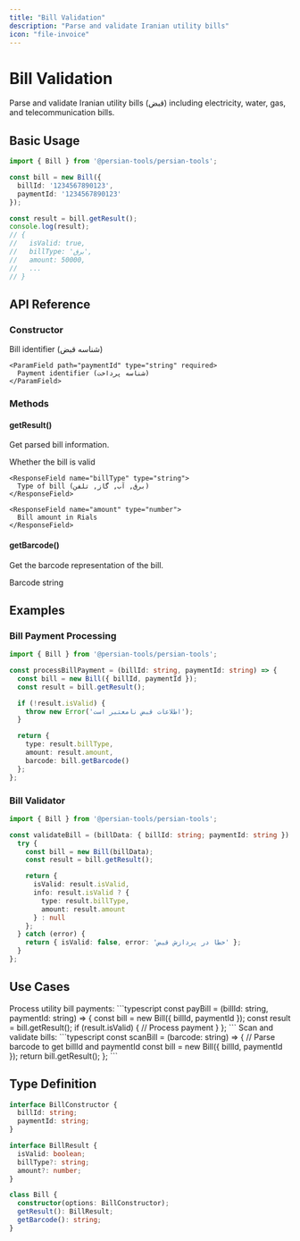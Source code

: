 ```yaml
---
title: "Bill Validation"
description: "Parse and validate Iranian utility bills"
icon: "file-invoice"
---
```


# Bill Validation

Parse and validate Iranian utility bills (قبض) including electricity, water, gas, and telecommunication bills.

## Basic Usage

```typescript
import { Bill } from '@persian-tools/persian-tools';

const bill = new Bill({
  billId: '1234567890123',
  paymentId: '1234567890123'
});

const result = bill.getResult();
console.log(result);
// {
//   isValid: true,
//   billType: 'برق',
//   amount: 50000,
//   ...
// }
```

## API Reference

### Constructor

<ParamField path="options" type="object" required>
  <Expandable title="properties">
    <ParamField path="billId" type="string" required>
      Bill identifier (شناسه قبض)
    </ParamField>

    <ParamField path="paymentId" type="string" required>
      Payment identifier (شناسه پرداخت)
    </ParamField>
  </Expandable>
</ParamField>

### Methods

#### getResult()

Get parsed bill information.

<ResponseField name="result" type="object">
  <Expandable title="properties">
    <ResponseField name="isValid" type="boolean">
      Whether the bill is valid
    </ResponseField>

    <ResponseField name="billType" type="string">
      Type of bill (برق, آب, گاز, تلفن)
    </ResponseField>

    <ResponseField name="amount" type="number">
      Bill amount in Rials
    </ResponseField>
  </Expandable>
</ResponseField>

#### getBarcode()

Get the barcode representation of the bill.

<ResponseField name="result" type="string">
  Barcode string
</ResponseField>

## Examples

### Bill Payment Processing

```typescript
import { Bill } from '@persian-tools/persian-tools';

const processBillPayment = (billId: string, paymentId: string) => {
  const bill = new Bill({ billId, paymentId });
  const result = bill.getResult();

  if (!result.isValid) {
    throw new Error('اطلاعات قبض نامعتبر است');
  }

  return {
    type: result.billType,
    amount: result.amount,
    barcode: bill.getBarcode()
  };
};
```

### Bill Validator

```typescript
import { Bill } from '@persian-tools/persian-tools';

const validateBill = (billData: { billId: string; paymentId: string }) => {
  try {
    const bill = new Bill(billData);
    const result = bill.getResult();

    return {
      isValid: result.isValid,
      info: result.isValid ? {
        type: result.billType,
        amount: result.amount
      } : null
    };
  } catch (error) {
    return { isValid: false, error: 'خطا در پردازش قبض' };
  }
};
```

## Use Cases

<AccordionGroup>
  <Accordion title="Payment Gateway" icon="credit-card">
    Process utility bill payments:
    ```typescript
    const payBill = (billId: string, paymentId: string) => {
      const bill = new Bill({ billId, paymentId });
      const result = bill.getResult();
      if (result.isValid) {
        // Process payment
      }
    };
    ```
  </Accordion>

  <Accordion title="Bill Scanner App" icon="barcode">
    Scan and validate bills:
    ```typescript
    const scanBill = (barcode: string) => {
      // Parse barcode to get billId and paymentId
      const bill = new Bill({ billId, paymentId });
      return bill.getResult();
    };
    ```
  </Accordion>
</AccordionGroup>

## Type Definition

```typescript
interface BillConstructor {
  billId: string;
  paymentId: string;
}

interface BillResult {
  isValid: boolean;
  billType?: string;
  amount?: number;
}

class Bill {
  constructor(options: BillConstructor);
  getResult(): BillResult;
  getBarcode(): string;
}
```

